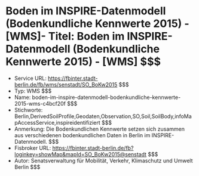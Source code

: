 # Boden im INSPIRE-Datenmodell (Bodenkundliche Kennwerte 2015) - [WMS]- Titel: Boden im INSPIRE-Datenmodell (Bodenkundliche Kennwerte 2015) - [WMS] $$$
- Service URL: https://fbinter.stadt-berlin.de/fb/wms/senstadt/SO_BoKw2015 $$$
- Typ: WMS $$$
- Name: boden-im-inspire-datenmodell-bodenkundliche-kennwerte-2015-wms-c4bcf20f $$$
- Stichworte: Berlin,DerivedSoilProfile,Geodaten,Observation,SO,Soil,SoilBody,infoMapAccessService,inspireidentifiziert $$$
- Anmerkung: Die Bodenkundlichen Kennwerte setzen sich zusammen aus verschiedenen bodenkundlichen Daten in Berlin im INSPIRE-Datenmodell. $$$
- Fisbroker URL: https://fbinter.stadt-berlin.de/fb?loginkey=showMap&mapId=SO_BoKw2015@senstadt $$$
- Autor: Senatsverwaltung für Mobilität, Verkehr, Klimaschutz und Umwelt Berlin $$$
